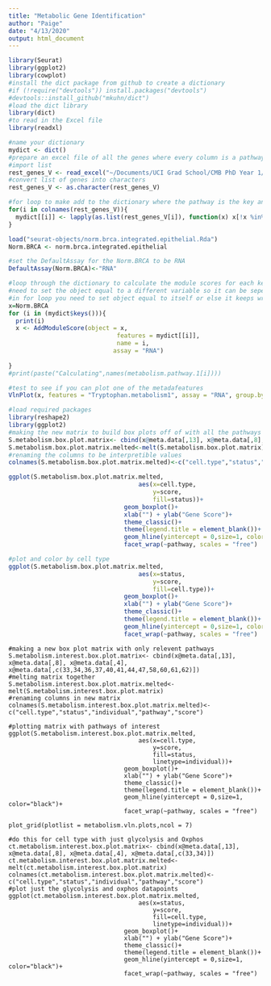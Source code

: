 ```yaml
---
title: "Metabolic Gene Identification"
author: "Paige"
date: "4/13/2020"
output: html_document
---
```


```r
library(Seurat)
library(ggplot2)
library(cowplot)
#install the dict package from github to create a dictionary 
#if (!require("devtools")) install.packages("devtools")
#devtools::install_github("mkuhn/dict")
#load the dict library 
library(dict)
#to read in the Excel file 
library(readxl)
```

```r
#name your dictionary 
mydict <- dict()
#prepare an excel file of all the genes where every column is a pathway name and its respective list of genes 
#import list
rest_genes_V <- read_excel("~/Documents/UCI Grad School/CMB PhD Year 1/Lawson Lab/rest_genes_V.xlsx")
#convert list of genes into characters 
rest_genes_V <- as.character(rest_genes_V)
```

```r
#for loop to make add to the dictionary where the pathway is the key and the value is the list of genes in that pathway: i.e. Oxphos is the key and its genes are the value
for(i in colnames(rest_genes_V)){
  mydict[[i]] <- lapply(as.list(rest_genes_V[i]), function(x) x[!x %in% ""])
}

```

```r
load("seurat-objects/norm.brca.integrated.epithelial.Rda")
Norm.BRCA <- norm.brca.integrated.epithelial
```

```r
#set the DefaultAssay for the Norm.BRCA to be RNA 
DefaultAssay(Norm.BRCA)<-"RNA"

#loop through the dictionary to calculate the module scores for each key in the dictionary (i.e. each pathway (key) and its genes (values))
#need to set the object equal to a different variable so it can be seperately tracked
#in for loop you need to set object equal to itself or else it keeps writing itself over and not adding to the metadata as it calculates module scoring
x=Norm.BRCA
for (i in (mydict$keys())){
  print(i)
  x <- AddModuleScore(object = x,
                              features = mydict[[i]],
                              name = i,
                             assay = "RNA")
                         
}
#print(paste("Calculating",names(metabolism.pathway.1[i])))
```

```r
#test to see if you can plot one of the metadafeatures 
VlnPlot(x, features = "Tryptophan.metabolism1", assay = "RNA", group.by = "Cell.Type")
```

```r
#load required packages
library(reshape2)
library(ggplot2)
#making the new matrix to build box plots off of with all the pathways calculated
S.metabolism.box.plot.matrix<- cbind(x@meta.data[,13], x@meta.data[,8], x@meta.data[,33:69])
S.metabolism.box.plot.matrix.melted<-melt(S.metabolism.box.plot.matrix)
#renaming the columns to be interpretible values
colnames(S.metabolism.box.plot.matrix.melted)<-c("cell.type","status","pathway","score")
```

```r
ggplot(S.metabolism.box.plot.matrix.melted,
                                    aes(x=cell.type,
                                        y=score,
                                        fill=status))+
                                geom_boxplot()+
                                xlab("") + ylab("Gene Score")+
                                theme_classic()+
                                theme(legend.title = element_blank())+
                                geom_hline(yintercept = 0,size=1, color="black")+
                                facet_wrap(~pathway, scales = "free")
```

```r
#plot and color by cell type
ggplot(S.metabolism.box.plot.matrix.melted,
                                    aes(x=status,
                                        y=score,
                                        fill=cell.type))+
                                geom_boxplot()+
                                xlab("") + ylab("Gene Score")+
                                theme_classic()+
                                theme(legend.title = element_blank())+
                                geom_hline(yintercept = 0,size=1, color="black")+
                                facet_wrap(~pathway, scales = "free")
```

``` r.plotting.only.boxplots.of.pathways.of.interest
#making a new box plot matrix with only relevent pathways 
S.metabolism.interest.box.plot.matrix<- cbind(x@meta.data[,13], x@meta.data[,8], x@meta.data[,4], x@meta.data[,c(33,34,36,37,40,41,44,47,58,60,61,62)])
#melting matrix together
S.metabolism.interest.box.plot.matrix.melted<-melt(S.metabolism.interest.box.plot.matrix)
#renaming columns in new matrix
colnames(S.metabolism.interest.box.plot.matrix.melted)<-c("cell.type","status","individual","pathway","score")

#plotting matrix with pathways of interest
ggplot(S.metabolism.interest.box.plot.matrix.melted,
                                    aes(x=cell.type,
                                        y=score,
                                        fill=status,
                                        linetype=individual))+
                                geom_boxplot()+
                                xlab("") + ylab("Gene Score")+
                                theme_classic()+
                                theme(legend.title = element_blank())+
                                geom_hline(yintercept = 0,size=1, color="black")+
                                facet_wrap(~pathway, scales = "free")

plot_grid(plotlist = metabolism.vln.plots,ncol = 7)

#do this for cell type with just glycolysis and Oxphos
ct.metabolism.interest.box.plot.matrix<- cbind(x@meta.data[,13], x@meta.data[,8], x@meta.data[,4], x@meta.data[,c(33,34)])
ct.metabolism.interest.box.plot.matrix.melted<-melt(ct.metabolism.interest.box.plot.matrix)
colnames(ct.metabolism.interest.box.plot.matrix.melted)<-c("cell.type","status","individual","pathway","score")
#plot just the glycolysis and oxphos datapoints 
ggplot(ct.metabolism.interest.box.plot.matrix.melted,
                                    aes(x=status,
                                        y=score,
                                        fill=cell.type,
                                        linetype=individual))+
                                geom_boxplot()+
                                xlab("") + ylab("Gene Score")+
                                theme_classic()+
                                theme(legend.title = element_blank())+
                                geom_hline(yintercept = 0,size=1, color="black")+
                                facet_wrap(~pathway, scales = "free")
```
